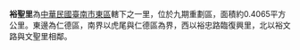 {{Coord|22.980007|120.244995|source:GoogleMaps|display=title}}
{{ROC Village or Li Info
|City/CountyName = 臺南市
|DivName = 東區
|Village/LiName = 裕聖
|Village/Li = 里
|OldName = 
|Longitude = 
|Latitude = 
|AreaTotal = 0.3472
|HouseholdTotal = 2087
|PopTotal = 6354
|YearMonth = 2019年08月
|Head = 黃姿雅 
|Male = 
|Female = 
|Sub = 23
|Website = 
|Neighbors = [[文聖里_(東區)|文聖里]]、[[復興里_(東區)|復興里]]、[[仁德區|仁德區]]
|MapLocation = 臺南市東區裕聖里.svg
|Address = 裕信路407號3樓2
|DataSource = 
}}

'''裕聖里'''為[[中華民國|中華民國]][[臺南市|臺南市]][[東區_(臺南市)|東區]]轄下之一里，位於九期重劃區，面積約0.4065平方公里。東邊為仁德區，南界以虎尾與仁德區為界，西以裕忠路臨復興里，北以裕文路與文聖里相鄰。

{{台南市東區}}